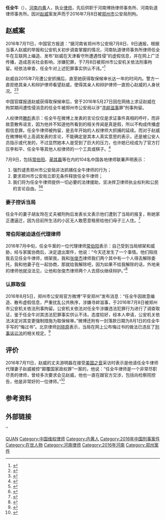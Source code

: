 '''任全牛'''（{{bd|1980年|7月6日||}}），[[河南|河南]][[内黄|内黄]]人，执业[[律师|律师]]，先后供职于河南博扬律师事务所、河南轨道律师事务所。因对[[赵威|赵威]]案发声而于2016年7月8日被[[郑州市|郑州市]]公安局刑拘。

== 赵威案 ==
2016年7月11日，中国官方报道：“据河南省郑州市公安局7月8日、9日通报，根据当事人赵威的举报和公安机关初步调查掌握的情况，河南轨道律师事务所律师任全牛在互联网上编造、发布“赵威在天津看守所遭遇性侵”的虚假信息，并在网上广泛传播，造成恶劣社会影响，涉嫌犯罪，于7月8日被郑州市公安机关依法刑事拘留。经依法审查，任全牛对上述犯罪事实供认不讳。”<ref >{{cite web |url=http://legal.people.com.cn/n1/2016/0711/c42510-28542251.html |language= |title=河南律师任全牛对网上造谣供认不讳 |publisher=法制日报 |date=2016年7月11日 |accessdate= |archive-date=2016年8月17日 |archive-url=https://web.archive.org/web/20160817063436/http://legal.people.com.cn/n1/2016/0711/c42510-28542251.html |dead-url=no }}</ref>

赵威自2015年7月遭公安抓捕后，直至她获得取保候审长达一年的时间内。警方一直拒绝其亲人和辩护律师看望赵威，使得其亲人和辩护律师一直担心赵威的人身状况。<ref >{{cite web |url=http://www.rfa.org/mandarin/yataibaodao/renquanfazhi/xl1-06282016101838.html |language= |title=709大抓捕：赵威被转关押场所后下落不明 家属求助奥巴马 |publisher=自由亚洲电台 |date=2016-06-28 |accessdate= |archive-date=2019-09-21 |archive-url=https://web.archive.org/web/20190921120657/https://www.rfa.org/mandarin/yataibaodao/renquanfazhi/xl1-06282016101838.html |dead-url=no }}</ref><ref >{{cite web |url=http://www.rfa.org/mandarin/yataibaodao/renquanfazhi/yf3-07072016101650.html |language= |title=李和平助理赵威被取保候审 警方高调发布通报 |publisher=自由亚洲电台 |date=2016-07-07 |accessdate= |archive-date=2019-10-01 |archive-url=https://web.archive.org/web/20191001220939/https://www.rfa.org/mandarin/yataibaodao/renquanfazhi/yf3-07072016101650.html |dead-url=no }}</ref>

中国官媒报道赵威获得取保候审后，曾于2016年5月27日因在网络上求证赵威在拘禁期间遭性侵消息的任全牛被郑州市公安局以涉“[[寻衅滋事|寻衅滋事]]罪”刑事拘留。

人权律师[[滕彪|滕彪]]表示：任全牛在微博上发表的言论仅仅是求证事件真相的呼吁，而非故意散佈谣言，因为他并不知道他所看到的相关传闻是真是假，所以不构成传播虚假信息罪。任全牛律师被拘留，是去年开始的人权律师大抓捕的延续。而对于赵威在微博帐号上高调发表的言论，不能确定是其本人真实意思的表示，还是被公安人员指示或代发的，不过显然她本人是受到了巨大的压力，也许她已经成为了官方打压李和平、任全牛等其他人权律师的一个工具或棋子。<ref >{{cite web |url=http://www.rfa.org/mandarin/yataibaodao/renquanfazhi/cc-07082016152256.html |language= |title=专访滕彪：任全牛被抓理由不成立 赵威或被利用 |publisher=自由亚洲电台 |date=2016-07-08 |accessdate= |archive-date=2016-07-09 |archive-url=https://web.archive.org/web/20160709140100/http://www.rfa.org/mandarin/yataibaodao/renquanfazhi/cc-07082016152256.html |dead-url=no }}</ref>
	
7月9日，包括[[常伯阳|常伯阳]]、[[蔺其磊|蔺其磊]]等在内的104名中国各地律师联署声明表示：	
#强烈谴责郑州市公安局非法抓捕任全牛律师的行为；	
#要求郑州市公安局立即无条件释放任全牛律师；	
#我们将为任全牛律师提供一切必要的法律援助，坚决捍卫律师执业权利和公民的言论自由。<ref >{{cite web |url=http://www.rfa.org/mandarin/Xinwen/7-07102016123542.html |language= |title=任全牛行使律师执业权利遭刑拘 百余律师联署声明声援 |publisher=自由亚洲电台 |date=2016-07-10 |accessdate= |archive-date=2019-10-24 |archive-url=https://web.archive.org/web/20191024114439/https://www.rfa.org/mandarin/Xinwen/7-07102016123542.html |dead-url=no }}</ref><ref >{{cite web |url=http://www.voachinese.com/a/china-rights-20160710/3411160.html |language= |title=赵威案辩护律师遭刑拘 上百律师声援 |publisher=美国之音 |date=2016-07-11 |accessdate= |archive-date=2020-10-24 |archive-url=https://web.archive.org/web/20201024091036/https://www.voachinese.com/a/china-rights-20160710/3411160.html |dead-url=no }}</ref>

=== 妻子控诉当局 ===
任全牛的妻子胡友玲在丈夫被刑拘后发表长文表示他们遭到了当局的报复，称她家正遭逼迁，因为目前所生活的小区无人敢愿意租房给他们母子三人住。<ref >{{cite web |url=http://www.rfa.org/mandarin/yataibaodao/renquanfazhi/xl3-07112016111738.html |language= |title=赵威获释后连发微博被质疑在当局支配下“演戏” 辩护律师任全牛妻子发文控诉当局报复逼迁 |publisher=美国之音 |date=2016-07-11 |accessdate= |archive-date=2019-09-25 |archive-url=https://web.archive.org/web/20190925190731/https://www.rfa.org/mandarin/yataibaodao/renquanfazhi/xl3-07112016111738.html |dead-url=no }}</ref>

=== 常伯阳被迫退任代理律师 ===
2016年7月中旬，任全牛案的一位代理律师[[常伯阳|常伯阳]]表示：自己受到当局绑架和威胁，经与家属协商后，决定退出案件，他说：“今天还发生了一个事情。他们阻挠我去见任全牛律师，绑架我，我和[[张俊杰|张俊杰]]律师我们两个其中有一个人得去解除委托，我和他妻子在一起协商，那就给我解除吧，因为如果不给我解除的话，外地来的律师他就没法见，让他和张俊杰律师两个人去搭伙继续辩护。”<ref >{{cite web |url=http://www.rfa.org/mandarin/yataibaodao/renquanfazhi/xl2-07182016103102.html |language= |title=律师任全牛妻子遭殴打瘀伤 代理人常伯阳被绑架威胁退出该案 |publisher=自由亚洲电台 |date=2016-07-18 |accessdate= |archive-date=2019-10-02 |archive-url=https://web.archive.org/web/20191002144132/https://www.rfa.org/mandarin/yataibaodao/renquanfazhi/xl2-07182016103102.html |dead-url=no }}</ref>

=== 认罪取保 ===
2016年8月5日，郑州市公安局官方微博“平安郑州”发布消息：“任全牛因故意编造、散布虚假信息，严重扰乱公共秩序，涉嫌寻衅滋事，于2016年7月8日被郑州市公安机关依法刑事拘留。公安机关依法对任全牛涉嫌违法犯罪行为进行了调查取证，鉴于任全牛对其违法犯罪事实供认不讳，态度较好，经本人申请，公安机关依法决定对其变更强制措施为取保候审。”微博还附有一封落款日期为8月1日的任全牛手写的“悔过书”。北京律师[[刘晓原|刘晓原]]表示，当局在网上公布悔过书的做法已违反了[[刑事诉讼法|刑事诉讼法]]的相关规定。<ref >{{cite web |url=http://www.rfa.org/mandarin/yataibaodao/renquanfazhi/yf2-08052016100809.html |language= |title=任全牛律师悔过被取保 |publisher=自由亚洲电台 |date=2016-08-05 |accessdate= |archive-date=2019-10-14 |archive-url=https://web.archive.org/web/20191014081955/https://www.rfa.org/mandarin/yataibaodao/renquanfazhi/yf2-08052016100809.html |dead-url=no }}</ref>

== 评价 ==
2016年7月11日，赵威的丈夫游明磊在接受[[美国之音|美国之音]]采访时表示是他请任全牛律师代理妻子赵威被控“颠覆国家政权罪”一案的，他说：“任全牛律师是一个非常尽职尽责的律师，曾经多次要求会见赵威，他也一直在跟官方交涉，包括向检察院控告，他是非常好的一位律师。”<ref name="自由">{{cite web |url=http://www.voachinese.com/a/connect-you-minglei-20160711/3413739.html |language= |title=VOA连线: 赵威丈夫不能证明她目前是否完全获得自由 |publisher=美国之音 |date=2016-07-12 |accessdate= |archive-date=2016-07-12 |archive-url=https://web.archive.org/web/20160712132638/http://www.voachinese.com/a/connect-you-minglei-20160711/3413739.html |dead-url=no }}</ref>

== 参考资料 ==
{{reflist|2}}

== 外部链接 ==

{{DEFAULTSORT:RENQUANNIU}}
[[Category:任姓|QUAN]]
[[Category:中国维权律师|Category:中国维权律师]]
[[Category:内黄人|Category:内黄人]]
[[Category:2016年中国刑事案件|Category:2016年中国刑事案件]]
[[Category:在世人物|Category:在世人物]]
[[Category:河南律师|Category:河南律师]]
[[Category:2016年河南|Category:2016年河南]]
[[Category:郑州案件|Category:郑州案件]]
''
